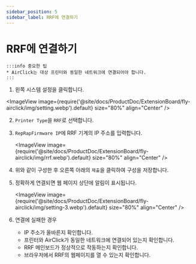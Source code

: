 ```yaml
---
sidebar_position: 5
sidebar_label: RRF에 연결하기
---
```


# RRF에 연결하기

    :::info 중요한 팁
    * AirClick는 대상 프린터와 동일한 네트워크에 연결되어야 합니다.
    :::

1. 왼쪽 시스템 설정을 클릭합니다.

<ImageView image={require('@site/docs/ProductDoc/ExtensionBoard/fly-airclick/img/setting.webp').default} size="80%" align="Center" />

2. `Printer Type`을 `RRF`로 선택합니다.
3. `RepRapFirmware IP`에 RRF 기계의 IP 주소를 입력합니다.

    <ImageView image={require('@site/docs/ProductDoc/ExtensionBoard/fly-airclick/img/rrf.webp').default} size="80%" align="Center" />

4. 위와 같이 구성한 후 오른쪽 아래의 `제출`을 클릭하여 구성을 저장합니다.
5. 정확하게 연결되면 웹 페이지 상단에 알림이 표시됩니다.

     <ImageView image={require('@site/docs/ProductDoc/ExtensionBoard/fly-airclick/img/setting-3.webp').default} size="80%" align="Center" />

6. 연결에 실패한 경우
    - IP 주소가 올바른지 확인합니다.
    - 프린터와 AirClick가 동일한 네트워크에 연결되어 있는지 확인합니다.
    - RRF 메인보드가 정상적으로 작동하는지 확인합니다.
    - 브라우저에서 RRF의 웹페이지를 열 수 있는지 확인합니다. 